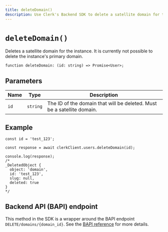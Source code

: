 ```yaml
---
title: deleteDomain()
description: Use Clerk's Backend SDK to delete a satellite domain for the instance.
---
```


# `deleteDomain()`

Deletes a satellite domain for the instance. It is currently not possible to delete the instance's primary domain.

```tsx
function deleteDomain: (id: string) => Promise<User>;
```

## Parameters

| Name | Type | Description |
| --- | --- | --- |
| `id` | `string` | The ID of the domain that will be deleted. Must be a satellite domain. |

## Example

```tsx
const id = 'test_123';

const response = await clerkClient.users.deleteDomain(id);

console.log(response);
/*
_DeletedObject {
  object: 'domain',
  id: 'test_123',
  slug: null,
  deleted: true
}
*/
```

## Backend API (BAPI) endpoint

This method in the SDK is a wrapper around the BAPI endpoint `DELETE/domains/{domain_id}`. See the [BAPI reference](https://clerk.com/docs/reference/backend-api/tag/Domains#operation/DeleteDomain) for more details.
